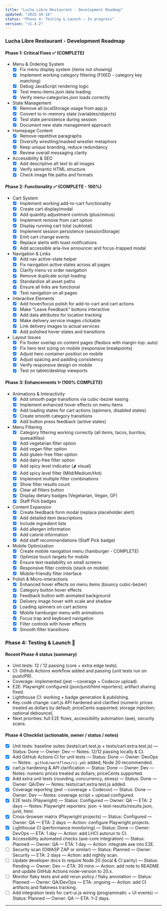 ```yaml
---
title: "Lucha Libre Restaurant - Development Roadmap"
updated: "2025-10-18"
status: "Phase 4: Testing & Launch — In progress"
version: "v1.4.2"
---
```


### Lucha Libre Restaurant - Development Roadmap

#### Phase 1: Critical Fixes ✅ (COMPLETE)

- Menu & Ordering System
  - [x] Fix menu display system (items not showing)
  - [x] Implement working category filtering (FIXED - category key matching)
  - [x] Debug JavaScript rendering logic
  - [x] Test menu-items.json data loading
  - [x] Verify menu-categories.json loads correctly

- State Management
  - [x] Remove all localStorage usage from app.js
  - [x] Convert to in-memory state (variables/objects)
  - [x] Test state persistence during session
  - [x] Document new state management approach

- Homepage Content
  - [x] Remove repetitive paragraphs
  - [x] Diversify wrestling/masked wrestler metaphors
  - [x] Keep unique branding, reduce redundancy
  - [x] Review overall messaging clarity

- Accessibility & SEO
  - [x] Add descriptive alt text to all images
  - [x] Verify semantic HTML structure
  - [x] Check image file paths and formats

#### Phase 2: Functionality ✅ (COMPLETE - 100%)

- Cart System
  - [x] Implement working add-to-cart functionality
  - [x] Create cart display/modal
  - [x] Add quantity adjustment controls (plus/minus)
  - [x] Implement remove from cart option
  - [x] Display running cart total (subtotal)
  - [x] Implement session persistence (sessionStorage)
  - [x] Emit cart change events
  - [x] Replace alerts with toast notifications
  - [x] Add accessible aria-live announcer and focus-trapped modal

- Navigation & Links
  - [x] Add nav active-state helper
  - [x] Fix navigation active states across all pages
  - [x] Clarify menu vs order navigation
  - [x] Remove duplicate script loading
  - [x] Standardize all asset paths
  - [x] Ensure all links are functional
  - [x] Test navigation on all pages

- Interactive Elements
  - [x] Add hover/focus polish for add-to-cart and cart actions
  - [x] Make "Leave Feedback" buttons interactive
  - [x] Add data attributes for location tracking
  - [x] Make delivery service images clickable
  - [x] Link delivery images to actual services
  - [x] Add polished hover states and transitions

- Layout Issues
  - [x] Fix footer overlap on content pages (flexbox with margin-top: auto)
  - [x] Fix hero text sizing on mobile (responsive breakpoints)
  - [x] Adjust hero container position on mobile
  - [x] Adjust spacing and padding consistency
  - [x] Verify responsive design on mobile
  - [x] Test on tablet/desktop viewports

#### Phase 3: Enhancements ✨ (100% COMPLETE)

- Animations & Interactivity
  - [x] Add smooth page transitions via cubic-bezier easing
  - [x] Implement enhanced hover effects on menu items
  - [x] Add loading states for cart actions (spinners, disabled states)
  - [x] Create smooth category transitions
  - [x] Add button press feedback (active states)

- Menu Filtering
  - [x] Category filtering working correctly (all items, tacos, burritos, quesadillas)
  - [x] Add vegetarian filter option
  - [x] Add vegan filter option
  - [x] Add gluten-free filter option
  - [x] Add dairy-free filter option
  - [x] Add spicy level indicator (🌶️ visual)
  - [x] Add spicy level filter (Mild/Medium/Hot)
  - [x] Implement multiple filter combinations
  - [x] Show filter results count
  - [x] Clear all filters button
  - [x] Display dietary badges (Vegetarian, Vegan, GF)
  - [x] Staff Pick badges

- Content Expansion
  - [x] Create feedback form modal (replace placeholder alert)
  - [x] Add detailed item descriptions
  - [x] Include ingredient lists
  - [x] Add allergen information
  - [x] Add calorie information
  - [x] Add staff recommendations (Staff Pick badge)

- Mobile Optimization
  - [x] Create mobile navigation menu (hamburger - COMPLETE)
  - [x] Optimize touch targets for mobile
  - [x] Ensure text readability on small screens
  - [x] Responsive filter controls (stack on mobile)
  - [x] Mobile-friendly filter interface

- Polish & Micro-interactions
  - [x] Enhanced hover effects on menu items (bouncy cubic-bezier)
  - [x] Category button hover effects
  - [x] Feedback button with animated background
  - [x] Delivery image hover with scale and shadow
  - [x] Loading spinners on cart actions
  - [x] Mobile hamburger menu with animations
  - [x] Focus trap and keyboard navigation
  - [x] Filter controls with hover effects
  - [x] Smooth filter transitions

### Phase 4: Testing & Launch 🎉

#### Recent Phase 4 status (summary)
- Unit tests: 12 / 12 passing (core + extra edge tests).  
- CI: GitHub Actions workflow added and passing (unit tests run on push/PR).  
- Coverage: implemented (jest --coverage + Codecov upload).  
- E2E: Playwright configured (json/junit/html reporters); artifact sharing fixed.  
- Lighthouse CI: working + badge generation & publishing.  
- Key code change: cart.js API hardened and clarified (numeric prices treated as dollars by default; priceCents supported; storage injection; optional debounce).  
- Next priorities: full E2E flows, accessibility automation (axe), security scans.

#### Phase 4 Checklist (actionable, owner / status / notes)
- [x] Unit tests: baseline suites (tests/cart.test.js + tests/cart.extra.test.js) — Status: Done — Owner: Dev — Notes: 12/12 passing locally & CI.  
- [x] Add GitHub Actions CI for unit tests — Status: Done — Owner: DevOps — Notes: `.github/workflows/ci.yml` added; Node 20 recommended.  
- [x] cart.js hardening & API clarification — Status: Done — Owner: Dev — Notes: numeric prices treated as dollars; priceCents supported.  
- [x] Add extra unit tests (rounding, concurrency, stress) — Status: Done — Owner: QA/Dev — Notes: tests/cart.extra.test.js added.  
- [x] Coverage reporting (jest --coverage + Codecov) — Status: Done — Owner: Dev — Notes: coverage script + upload configured.  
- [x] E2E tests (Playwright) — Status: Configured — Owner: QA — ETA: 2 days — Notes: Playwright reporters: json -> test-results/results.json, junit, html.  
- [x] Cross-browser matrix (Playwright projects) — Status: Configured — Owner: QA — ETA: 2 days — Action: configure Playwright projects.  
- [x] Lighthouse CI (performance monitoring) — Status: Done — Owner: DevOps — ETA: 1 day — Action: add LHCI autorun to CI.  
- [X] Accessibility automated checks (axe-core integration) — Status: Planned — Owner: QA — ETA: 1 day — Action: integrate axe into E2E.  
- [ ] Security scan (OWASP ZAP or similar) — Status: Planned — Owner: Security — ETA: 2 days — Action: add nightly scan.  
- [ ] Update developer docs to require Node 20 (local & CI parity) — Status: Pending — Owner: Dev — ETA: 30 mins — Action: add note to README and update GitHub Actions node-version to 20.x.  
- [ ] Monitor flaky tests and add rerun policy / flaky annotation — Status: Planned — Owner: QA/DevOps — ETA: ongoing — Action: add CI artifacts and flakiness tracking.  
- [ ] Add integration tests for cart-ui.js wiring (programmatic + UI events) — Status: Planned — Owner: QA — ETA: 1–2 days.

---